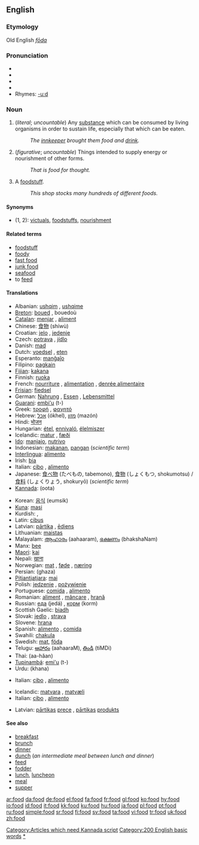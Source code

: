 ==English==

{{rank|respect|that's|Christian|745|food|trying|states|wished}}

===Etymology===
Old English ''[[fōda]]''

===Pronunciation===
* {{AHD|/fo͞od/}}
* {{IPA|/fuːd/}}
* {{SAMPA|/fu:d/}}
* {{audio|en-us-food.ogg|Audio (US)}}
* Rhymes: [[Rhymes:English:-uːd|-uːd]]

===Noun===
{{en-noun|s|-}}

# (''literal''; ''uncountable'') Any [[substance]] which can be consumed by living organisms in order to sustain life, especially that which can be eaten.
#:''The [[innkeeper]] brought them food and [[drink]].''
# (''figurative''; ''uncountable'') Things intended to supply energy or nourishment of other forms.
#:''That is food for thought.''
# {{countable}} A [[foodstuff]].
#:''This shop stocks many hundreds of different foods.''

====Synonyms====
*(1, 2): [[victuals]], [[foodstuff]]s, [[nourishment]]

====Related terms====
*[[foodstuff]]
*[[foody]]
*[[fast food]]
*[[junk food]]
*[[seafood]]
*to [[feed]]

====Translations====
{{trans-top|Any [[substance]] which can be consumed by living organisms to sustain life}}
*Albanian: [[ushqim]] {{m}}, [[ushqime]] {{p}}
*[[Breton]]: [[boued]] {{m}}, bouedoù {{p}}
*[[Catalan]]: [[menjar]] {{m}}, [[aliment]] {{m}}
*Chinese: [[食物]] (shíwù)
*Croatian: [[jelo]] {{n}}, [[jedenje]] {{n}}
*Czech: [[potrava]] {{f}}, [[jídlo]] {{n}}
*Danish: [[mad#Danish|mad]] {{c}}
*Dutch: [[voedsel]] {{n}}, [[eten]] {{n}}
*Esperanto: [[manĝaĵo]]
*Filipino: [[pagkain]]
*[[Fijian]]: [[kakana]]
*Finnish: [[ruoka]]
*French: [[nourriture]] {{f}}, [[alimentation]] {{f}}, [[denrée alimentaire]] {{f}}
*[[Frisian]]: [[fiedsel]]
*German: [[Nahrung]] {{f}}, [[Essen]] {{n}}, [[Lebensmittel]] {{n}}
*[[Guarani]]: [[embi'u]] (t-)
*Greek: [[τροφή]] {{f}}, [[φαγητό]] {{n}}
*Hebrew: [[אכל]] (ókhel), [[מזון]] (mazón) {{m}}
*Hindi: [[भोजन]]
*Hungarian: [[étel]], [[ennivaló]], [[élelmiszer]]
*Icelandic: [[matur]] {{m}}, [[fæði]] {{n}}
*[[Ido]]: [[manjajo]], [[nutrivo]]
*Indonesian: [[makan|makanan]], [[pangan]] (''scientific term'')
*[[Interlingua]]: [[alimento#Interlingua|alimento]]
*Irish: [[bia]]
*Italian: [[cibo]] {{m}}, [[alimento]] {{m}}
*Japanese: [[食べ物]] (たべもの, tabemono), [[食物]] (しょくもつ, shokumotsu) / [[食料]] (しょくりょう, shokuryō) (''scientific term'')
*[[Kannada]]: (oota) [[Category:Articles which need Kannada script]]
{{trans-mid}}
*Korean: [[음식]] (eumsik)
*[[Kuna]]: [[masi]]
*Kurdish: {{KUchar|[[خواردن]]}}, {{KUchar|[[چێشت]]}}
*Latin: [[cibus]] {{m}}
*Latvian: [[pārtika]] {{f}}, [[ēdiens]] {{m}}
*Lithuanian: [[maistas]] {{m}}
*Malayalam: [[ആഹാരം]] (aahaaram), [[ഭക്ഷണം]] (bhakshaNam)
*Manx: [[bee]]
*[[Maori]]: [[kai]]
*Nepali: [[खाना]]
*Norwegian: [[mat#Norwegian|mat]] {{m}}, [[føde]] {{mf}} , [[næring]] {{mf}}
*Persian: {{FAchar|[[غذا]]}} (ghaza)
*[[Pitjantjatjara]]: [[mai]]
*Polish: [[jedzenie]] {{n}}, [[pożywienie]] {{n}}
*Portuguese: [[comida#Portuguese|comida]] {{f}}, [[alimento#Portuguese|alimento]] {{m}}
*Romanian: [[aliment]] {{n}}, [[mâncare]] {{f}}, [[hrană]] {{f}}
*Russian: [[еда]] (jedá) {{f}}, [[корм]] (korm) {{m}}
*Scottish Gaelic: [[biadh]] {{m}}
*Slovak: [[jedlo]] {{n}}, [[strava]] {{f}}
*Slovene: [[hrana]] {{f}}
*Spanish: [[alimento#Spanish|alimento]] {{m}}, [[comida#Spanish|comida]] {{f}}
*Swahili: [[chakula]]
*Swedish: [[mat]], [[föda]]
*Telugu: [[ఆహారం]] (aahaaraM), [[తిండి]] (tiMDi)
*Thai: {{THchar|[[อาหาร]]}} (aa-hăan)
*[[Tupinambá]]: [[emi'u]] (t-)
*Urdu: {{URchar|[[کھانا]]}} (khana)
{{trans-bottom}}

{{trans-top|Things intended to supply energy or nourishment of other forms}}
*Italian: [[cibo]] {{m}}, [[alimento]] {{m}}
{{trans-mid}}
{{trans-bottom}}

{{trans-top|A [[foodstuff]]}}
*Icelandic: [[matvara]] {{f}}, [[matvæli]] {{n}}
*Italian: [[cibo]] {{m}}, [[alimento]] {{m}}
{{trans-mid}}
*Latvian: [[pārtika]]s [[prece]] {{f}}, [[pārtika]]s [[produkts]] {{m}}
{{trans-bottom}}

====See also====
*[[breakfast]]
*[[brunch]]
*[[dinner]]
*[[dunch]] (''an intermediate meal between lunch and dinner'')
*[[feed]]
*[[fodder]]
*[[lunch]], [[luncheon]]
*[[meal]]
*[[supper]]

[[Category:200 English basic words]]
[[Category:Food and Drink|*]]

[[ar:food]]
[[da:food]]
[[de:food]]
[[el:food]]
[[fa:food]]
[[fr:food]]
[[gl:food]]
[[ko:food]]
[[hy:food]]
[[io:food]]
[[id:food]]
[[it:food]]
[[kk:food]]
[[ku:food]]
[[hu:food]]
[[ja:food]]
[[pl:food]]
[[pt:food]]
[[ru:food]]
[[simple:food]]
[[sr:food]]
[[fi:food]]
[[sv:food]]
[[ta:food]]
[[vi:food]]
[[tr:food]]
[[uk:food]]
[[zh:food]]